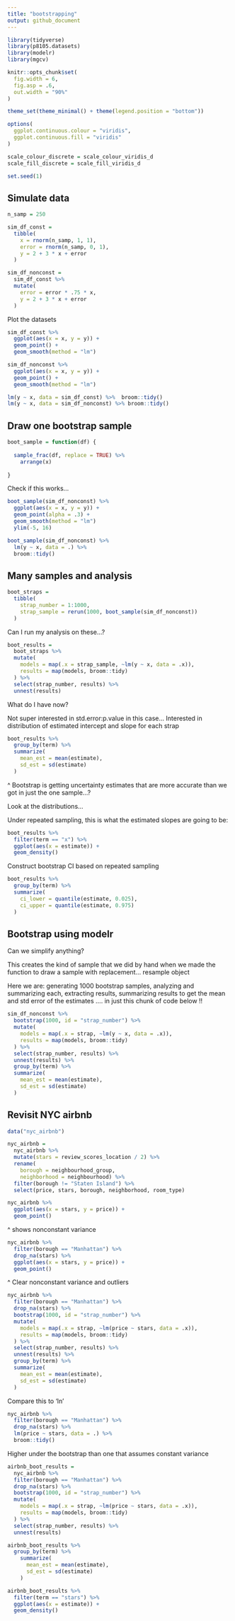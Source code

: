 ```yaml
---
title: "bootstrapping"
output: github_document
---
```


```r
library(tidyverse)
library(p8105.datasets)
library(modelr)
library(mgcv)

knitr::opts_chunk$set(
  fig.width = 6, 
  fig.asp = .6, 
  out.width = "90%"
)

theme_set(theme_minimal() + theme(legend.position = "bottom"))

options(
  ggplot.continuous.colour = "viridis", 
  ggplot.continuous.fill = "viridis"
)

scale_colour_discrete = scale_colour_viridis_d
scale_fill_discrete = scale_fill_viridis_d

set.seed(1)
```

## Simulate data 

```r
n_samp = 250 

sim_df_const = 
  tibble(
    x = rnorm(n_samp, 1, 1), 
    error = rnorm(n_samp, 0, 1), 
    y = 2 + 3 * x + error
  )

sim_df_nonconst = 
  sim_df_const %>% 
  mutate(
    error = error * .75 * x, 
    y = 2 + 3 * x + error
  )
```

Plot the datasets 

```r
sim_df_const %>% 
  ggplot(aes(x = x, y = y)) + 
  geom_point() + 
  geom_smooth(method = "lm")

sim_df_nonconst %>% 
  ggplot(aes(x = x, y = y)) + 
  geom_point() + 
  geom_smooth(method = "lm")
```

```r
lm(y ~ x, data = sim_df_const) %>%  broom::tidy()
lm(y ~ x, data = sim_df_nonconst) %>% broom::tidy()
```

## Draw one bootstrap sample 

```r
boot_sample = function(df) {
  
  sample_frac(df, replace = TRUE) %>% 
    arrange(x)
  
}
```

Check if this works...

```r
boot_sample(sim_df_nonconst) %>%
  ggplot(aes(x = x, y = y)) + 
  geom_point(alpha = .3) + 
  geom_smooth(method = "lm")
  ylim(-5, 16)
```

```r
boot_sample(sim_df_nonconst) %>% 
  lm(y ~ x, data = .) %>% 
  broom::tidy()
```

## Many samples and analysis 

```r
boot_straps = 
  tibble(
    strap_number = 1:1000, 
    strap_sample = rerun(1000, boot_sample(sim_df_nonconst))
  )
```

Can I run my analysis on these...? 

```r
boot_results = 
  boot_straps %>% 
  mutate(
    models = map(.x = strap_sample, ~lm(y ~ x, data = .x)), 
    results = map(models, broom::tidy)
  ) %>% 
  select(strap_number, results) %>% 
  unnest(results)
```

What do I have now? 

Not super interested in std.error:p.value in this case...
Interested in distribution of estimated intercept and slope for each strap 

```r
boot_results %>% 
  group_by(term) %>% 
  summarize(
    mean_est = mean(estimate), 
    sd_est = sd(estimate)
  )
```


^ Bootstrap is getting uncertainty estimates that are more accurate than we got in just the one sample...? 

Look at the distributions...

Under repeated sampling, this is what the estimated slopes are going to be: 

```r
boot_results %>% 
  filter(term == "x") %>% 
  ggplot(aes(x = estimate)) + 
  geom_density()
```

Construct bootstrap CI based on repeated sampling

```r
boot_results %>% 
  group_by(term) %>% 
  summarize(
    ci_lower = quantile(estimate, 0.025), 
    ci_upper = quantile(estimate, 0.975)
  )
```

## Bootstrap using modelr

Can we simplify anything? 

This creates the kind of sample that we did by hand when we made the function to draw a sample with replacement... resample object 

Here we are: generating 1000 bootstrap samples, analyzing and summarizing each, extracting results, summarizing results to get the mean and std error of the estimates .... in just this chunk of code below !!

```r
sim_df_nonconst %>% 
  bootstrap(1000, id = "strap_number") %>% 
  mutate(
    models = map(.x = strap, ~lm(y ~ x, data = .x)), 
    results = map(models, broom::tidy)
  ) %>% 
  select(strap_number, results) %>% 
  unnest(results) %>% 
  group_by(term) %>% 
  summarize(
    mean_est = mean(estimate), 
    sd_est = sd(estimate)
  )
```

## Revisit NYC airbnb 

```r
data("nyc_airbnb")

nyc_airbnb = 
  nyc_airbnb %>% 
  mutate(stars = review_scores_location / 2) %>% 
  rename(
    borough = neighbourhood_group,
    neighborhood = neighbourhood) %>% 
  filter(borough != "Staten Island") %>% 
  select(price, stars, borough, neighborhood, room_type)
```

```r
nyc_airbnb %>% 
  ggplot(aes(x = stars, y = price)) + 
  geom_point()
```

^ shows nonconstant variance 

```r
nyc_airbnb %>% 
  filter(borough == "Manhattan") %>% 
  drop_na(stars) %>% 
  ggplot(aes(x = stars, y = price)) + 
  geom_point()
```

^ Clear nonconstant variance and outliers 

```r
nyc_airbnb %>% 
  filter(borough == "Manhattan") %>% 
  drop_na(stars) %>% 
  bootstrap(1000, id = "strap_number") %>% 
  mutate(
    models = map(.x = strap, ~lm(price ~ stars, data = .x)), 
    results = map(models, broom::tidy)
  ) %>% 
  select(strap_number, results) %>% 
  unnest(results) %>% 
  group_by(term) %>% 
  summarize(
    mean_est = mean(estimate), 
    sd_est = sd(estimate)
  )
```

Compare this to 'ln'

```r
nyc_airbnb %>% 
  filter(borough == "Manhattan") %>% 
  drop_na(stars) %>% 
  lm(price ~ stars, data = .) %>% 
  broom::tidy()
```

Higher under the bootstrap than one that assumes constant variance 

```r
airbnb_boot_results = 
  nyc_airbnb %>% 
  filter(borough == "Manhattan") %>% 
  drop_na(stars) %>% 
  bootstrap(1000, id = "strap_number") %>% 
  mutate(
    models = map(.x = strap, ~lm(price ~ stars, data = .x)), 
    results = map(models, broom::tidy)
  ) %>% 
  select(strap_number, results) %>% 
  unnest(results)

airbnb_boot_results %>% 
  group_by(term) %>% 
    summarize(
      mean_est = mean(estimate), 
      sd_est = sd(estimate)
    )

airbnb_boot_results %>% 
  filter(term == "stars") %>% 
  ggplot(aes(x = estimate)) + 
  geom_density()
```










